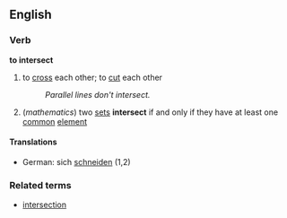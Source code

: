 ==English==
===Verb===
'''to intersect'''
# to [[cross]] each other; to [[cut]] each other
#:''Parallel lines don't intersect.''
#(''mathematics'') two [[set]]s '''intersect''' if and only if they have at least one [[common]] [[element]]
====Translations====
*German: sich [[schneiden]] (1,2)
===Related terms===
*[[intersection]]